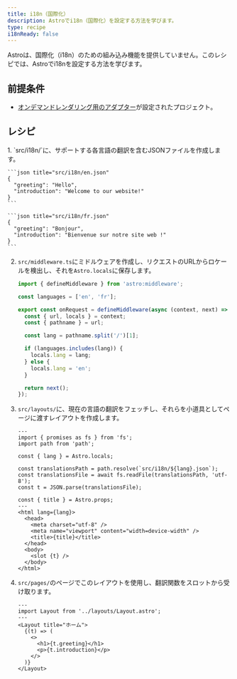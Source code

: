 ```yaml
---
title: i18n（国際化）
description: Astroでi18n（国際化）を設定する方法を学びます。
type: recipe
i18nReady: false
---
```



Astroは、国際化（i18n）のための組み込み機能を提供していません。このレシピでは、Astroでi18nを設定する方法を学びます。

## 前提条件

- [オンデマンドレンダリング用のアダプター](/ja/guides/on-demand-rendering/)が設定されたプロジェクト。

## レシピ

<Steps>
1.  `src/i18n/`に、サポートする各言語の翻訳を含むJSONファイルを作成します。

    ```json title="src/i18n/en.json"
    {
      "greeting": "Hello",
      "introduction": "Welcome to our website!"
    }
    ```

    ```json title="src/i18n/fr.json"
    {
      "greeting": "Bonjour",
      "introduction": "Bienvenue sur notre site web !"
    }
    ```

2.  `src/middleware.ts`にミドルウェアを作成し、リクエストのURLからロケールを検出し、それを`Astro.locals`に保存します。

    ```ts title="src/middleware.ts"
    import { defineMiddleware } from 'astro:middleware';

    const languages = ['en', 'fr'];

    export const onRequest = defineMiddleware(async (context, next) => {
      const { url, locals } = context;
      const { pathname } = url;

      const lang = pathname.split('/')[1];

      if (languages.includes(lang)) {
        locals.lang = lang;
      } else {
        locals.lang = 'en';
      }

      return next();
    });
    ```

3.  `src/layouts/`に、現在の言語の翻訳をフェッチし、それらを小道具としてページに渡すレイアウトを作成します。

    ```astro title="src/layouts/Layout.astro"
    ---
    import { promises as fs } from 'fs';
    import path from 'path';

    const { lang } = Astro.locals;

    const translationsPath = path.resolve(`src/i18n/${lang}.json`);
    const translationsFile = await fs.readFile(translationsPath, 'utf-8');
    const t = JSON.parse(translationsFile);

    const { title } = Astro.props;
    ---
    <html lang={lang}>
      <head>
        <meta charset="utf-8" />
        <meta name="viewport" content="width=device-width" />
        <title>{title}</title>
      </head>
      <body>
        <slot {t} />
      </body>
    </html>
    ```

4.  `src/pages/`のページでこのレイアウトを使用し、翻訳関数をスロットから受け取ります。

    ```astro title="src/pages/index.astro"
    ---
    import Layout from '../layouts/Layout.astro';
    ---
    <Layout title="ホーム">
      {(t) => (
        <>
          <h1>{t.greeting}</h1>
          <p>{t.introduction}</p>
        </>
      )}
    </Layout>
    ```
</Steps>